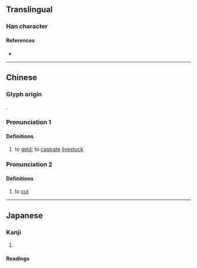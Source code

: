 {{character info/new}}
==Translingual==

===Han character===
{{Han char|rn=18|rad=刀|as=12|sn=14|four=22300|canj=OFLN|ids=⿰焦刂}}

====References====
* {{Han ref|kx=0143.480|dkj=02182|dj=0324.220|hdz=10355.200|uh=5281|ud=21121|bh=E142|bd=57666}}

----

==Chinese==
{{zh-forms}}

===Glyph origin===
{{Han etym}}
{{Han compound|焦|刂|ls=psc|c1=p|c2=s|t2=knife}}. 

===Pronunciation 1===
{{zh-pron
|m=qiāo
|c=ciu1,ciu4
|mc=y
|oc=y
|cat=v
}}

====Definitions====
{{zh-hanzi}}

# to [[geld]]; to [[castrate]] [[livestock]]

===Pronunciation 2===
{{zh-pron
|m=qiáo,qiào
|cat=v
}}

====Definitions====
{{zh-hanzi}}

# to [[cut]]

----

==Japanese==

===Kanji===
{{ja-kanji|grade=|rs=刀12}}

# {{defn|lang=ja|sort=刀12}}

====Readings====
{{rfv-pronunciation|ja}}
{{ja-readings
|goon=じょう<ぜう
|kanon=しょう<せう
|kun=<!--かりと-る, -->か-る, た-つ
}}